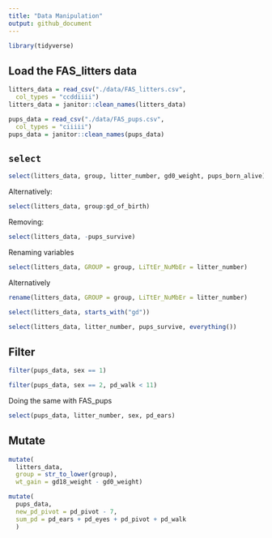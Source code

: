 ```yaml
---
title: "Data Manipulation"
output: github_document
---
```



```r
library(tidyverse)
```

## Load the FAS_litters data 

```r
litters_data = read_csv("./data/FAS_litters.csv",
  col_types = "ccddiiii")
litters_data = janitor::clean_names(litters_data)

pups_data = read_csv("./data/FAS_pups.csv",
  col_types = "ciiiii")
pups_data = janitor::clean_names(pups_data)
```
## `select`

```r
select(litters_data, group, litter_number, gd0_weight, pups_born_alive)
```
Alternatively:

```r
select(litters_data, group:gd_of_birth)
```

Removing:

```r
select(litters_data, -pups_survive)
```

Renaming variables

```r
select(litters_data, GROUP = group, LiTtEr_NuMbEr = litter_number)
```
Alternatively

```r
rename(litters_data, GROUP = group, LiTtEr_NuMbEr = litter_number)
```

```r
select(litters_data, starts_with("gd"))
```

```r
select(litters_data, litter_number, pups_survive, everything())
```

## Filter 

```r
filter(pups_data, sex == 1)
```

```r
filter(pups_data, sex == 2, pd_walk < 11)
```


Doing the same with FAS_pups

```r
select(pups_data, litter_number, sex, pd_ears)
```

## Mutate 

```r
mutate(
  litters_data, 
  group = str_to_lower(group),
  wt_gain = gd18_weight - gd0_weight)
```

```r
mutate(
  pups_data, 
  new_pd_pivot = pd_pivot - 7,
  sum_pd = pd_ears + pd_eyes + pd_pivot + pd_walk
  )
```


